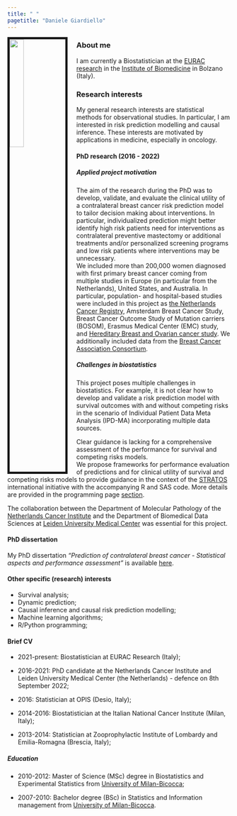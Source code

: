 ```yaml
---
title: " "
pagetitle: "Daniele Giardiello"
---
```



<link rel="stylesheet" href="https://cdn.jsdelivr.net/gh/jpswalsh/academicons@1/css/academicons.min.css">

<img src="images/DanieleGiardiello.jpg" style="width:25%; border:5px solid; margin-right: 20px" align="left">


### About me
I am currently a Biostatistician at the [EURAC research](https://www.eurac.edu/en) in the [Institute of Biomedicine](https://www.eurac.edu/en/institutes-centers/institute-for-biomedicine) in Bolzano (Italy).


### Research interests
My general research interests are statistical methods for observational studies. In particular, I am interested in risk prediction modelling and causal inference. These interests are motivated by applications in medicine, especially in oncology.

#### PhD research (2016 - 2022)

##### Applied project motivation
The aim of the research during the PhD was to develop, validate, and evaluate the clinical utility of a contralateral breast cancer risk prediction model to tailor decision making about  interventions. In particular, individualized prediction might better identify high risk patients need for interventions as contralateral preventive mastectomy or additional treatments and/or personalized screening programs and low risk patients where interventions may be unnecessary.  
We included more than 200,000 women diagnosed with first primary breast cancer coming from multiple studies in Europe (in particular from the Netherlands), United States, and Australia. In particular, population- and hospital-based studies were included in this project as [the Netherlands Cancer Registry](https://iknl.nl/en/ncr), Amsterdam Breast Cancer Study, Breast Cancer Outcome Study of Mutation carriers (BOSOM), Erasmus Medical Center (EMC) study, and [Hereditary Breast and Ovarian cancer study](https://www.hebon.nl/). We additionally included data from the [Breast Cancer Association Consortium](https://bcac.ccge.medschl.cam.ac.uk/).

##### Challenges in biostatistics
This project poses multiple challenges in biostatistics. For example, it is not clear how to develop and validate a risk prediction model with survival outcomes with and without competing risks in the scenario of Individual Patient Data Meta Analysis (IPD-MA) incorporating multiple data sources.   

Clear guidance is lacking for a comprehensive assessment of the performance for survival and competing risks models.  
We propose frameworks for performance evaluation of predictions and for clinical utility of survival and competing risks models to provide guidance in the context of the [STRATOS](https://www.stratos-initiative.org/) international initiative with the accompanying R and SAS code. More details are provided in the programming page [section](https://danielegiardiello.github.io/programming.html). 

The collaboration between the Department of Molecular Pathology of the [Netherlands Cancer Institute](https://www.nki.nl/) and the Department of Biomedical Data Sciences at [Leiden University Medical Center](https://www.lumc.nl/org/bds/) was essential for this project.

#### PhD dissertation 
My PhD dissertation _"Prediction of contralateral breast cancer - Statistical aspects and performance assessment"_ is available [here](https://books.gildeprint.nl/thesis/579953-Giardiello/). 

#### Other specific (research) interests

+ Survival analysis;  
+ Dynamic prediction;  
+ Causal inference and causal risk prediction modelling;  
+ Machine learning algorithms;  
+ R/Python programming;  


#### Brief CV

+ 2021-present: Biostatistician at EURAC Research (Italy);  

+ 2016-2021: PhD candidate at the Netherlands Cancer Institute and Leiden University Medical Center (the Netherlands) - defence on 8th September 2022;  

+ 2016: Statistician at OPIS (Desio, Italy);  

+ 2014-2016: Biostatistician at the Italian National Cancer Institute (Milan, Italy);  

+ 2013-2014: Statistician at Zooprophylactic Institute of Lombardy and Emilia-Romagna (Brescia, Italy);  


##### Education

+ 2010-2012: Master of Science (MSc) degree in Biostatistics and Experimental Statistics from [University of Milan-Bicocca](https://en.unimib.it/);   

+ 2007-2010: Bachelor degree (BSc) in Statistics and Information management from [University of Milan-Bicocca](https://en.unimib.it/).  









